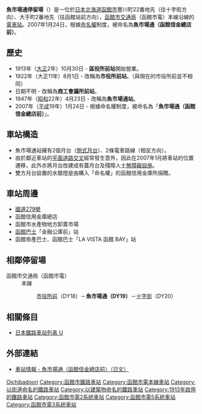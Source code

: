 {{日本車站資訊
|公司色 = #1C218C
|文字色 = 
|站名 = 魚市場通停留場
|圖片 = Uo-Ichiba_Dori_Station.jpg
|pxl = 240px
|圖片說明 = 魚市場通停留場（攝於2009年5月）
|日文原名 = 魚市場通
|平假名 = うおいちばどおり
|羅馬拼音 = Uo-Ichiba-Dōri
|副站名 = 函館信金總店前
|前一站 = DY18 [[市役所前停留場_(北海道)|市役所前]]
|前一站距離 = 0.5
|後一站距離 = 0.5
|後一站 = [[十字街停留場|十字街]] DY20
|電報略號 = 
|車站編號 = 
|停站路線數 = 
|所屬公司 = [[函館市交通局|函館市交通局]]
|所屬路線 = 本線
|距離 = 0.8
|起點站 = [[函館站|函館站前]]
|所在地 = [[北海道|北海道]][[函館市|函館市]]大手町、豐川町
|車站構造 = 地面車站
|月台配置 = 2面2線
|啟用年月日 = 1913年10月30日
|廢站年月日 = 
|乘客人數 = 
|上下車人次 = 
|統計年度 = 
|轉車 = 
|備註 = 以整個系統計算，由[[湯之川停留場|湯之川]]起的總距離是7.3公里
|全寬備註 = 
}}
'''魚市場通停留場'''（{{jpn|j=魚市場通停留場|hg=うおいちばどおりていりゅうじょう|rm=Uoichibadōri teiryūjō|f=y}}）是一位於[[日本|日本]][[北海道|北海道]][[函館市|函館市]]豐川町22番地先（往十字街方向）、大手町2番地先（往函館站前方向），[[函館市交通局|函館市交通局]]（函館市電）本線沿線的[[鐵路車站|電車站]]。2007年1月24日，根據[[命名權|命名權]]制度，被命名為'''魚市場通（函館信金總店前）'''。

== 歷史 ==
* 1913年（[[大正|大正]]2年）10月30日 - '''區役所前站'''開始營業。
* 1922年（大正11年）8月1日 - 改稱為'''市役所前站'''。（與現在的市役所前並不相同）
* 日期不明 - 改稱為'''商工會議所前站'''。
* 1947年（[[昭和|昭和]]22年）4月23日 - 改稱為'''魚市場通站'''。
* 2007年（[[平成|平成]]19年）1月24日 - 根據命名權制度，被命名為「'''魚市場通（函館信金總店前）'''」。

== 車站構造 ==
* 魚市場通站擁有2個月台（[[側式月台|側式月台]]）、2條電車路線（相反方向）。
* 由於鄰近車站的[[平面道路交叉|平面道路交叉]]經常發生意外，因此在2007年1月將車站的位置遷移，此外亦將月台改建成有蓋月台及殘障人士[[無障礙設施|無障礙設施]]。
* 雙方月台設置的水銀燈是由購入「命名權」的函館信用金庫所捐贈。

== 車站周邊 ==
* [[國道279號_(日本)|國道279號]]
* 函館信用金庫總店
* 函館市水產物地方卸賣市場
* [[函館巴士|函館巴士]]「金融公庫前」站
* 函館帝產巴士、函館巴士「LA VISTA 函館 BAY」站

== 相鄰停留場 ==
;函館市交通局（函館市電）
:本線
::[[市役所前停留場_(北海道)|市役所前]]（DY18）－'''魚市場通（DY19）'''－[[十字街停留場|十字街]]（DY20）

==相關條目==
* [[日本鐵路車站列表_U|日本鐵路車站列表 U]]

== 外部連結 ==
* [https://web.archive.org/web/20100326034412/http://www.city.hakodate.hokkaido.jp/transport/rosen/tei/uoichiba.htm 車站情報 - 魚市場通（函館信金總店前）（日文）]

{{函館市電}}

{{DEFAULTSORT:Uoichiba-Dori}}
[[Category:日本鐵路車站_U|Oichibadoori]]
[[Category:函館市鐵路車站|Category:函館市鐵路車站]]
[[Category:函館市電本線車站|Category:函館市電本線車站]]
[[Category:以街道命名的鐵路車站|Category:以街道命名的鐵路車站]]
[[Category:以建築物命名的鐵路車站|Category:以建築物命名的鐵路車站]]
[[Category:1913年啟用的鐵路車站|Category:1913年啟用的鐵路車站]]
[[Category:函館市電2系統車站|Category:函館市電2系統車站]]
[[Category:函館市電5系統車站|Category:函館市電5系統車站]]
[[Category:函館市電3系統車站|Category:函館市電3系統車站]]